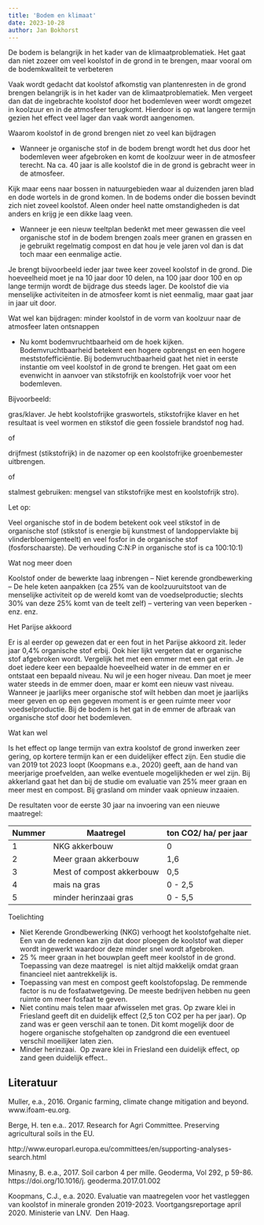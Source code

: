 ```yaml
---
title: 'Bodem en klimaat'
date: 2023-10-28
author: Jan Bokhorst
---
```


De bodem is belangrijk in het kader van de klimaatproblematiek. Het gaat dan niet zozeer om veel koolstof in de grond in te brengen, maar vooral om de bodemkwaliteit te verbeteren

Vaak wordt gedacht dat koolstof afkomstig van plantenresten in de grond brengen belangrijk is in het kader van de klimaatproblematiek. Men vergeet dan dat de ingebrachte koolstof door het bodemleven weer wordt omgezet in koolzuur en in de atmosfeer terugkomt. Hierdoor is op wat langere termijn gezien het effect veel lager dan vaak wordt aangenomen.

Waarom koolstof in de grond brengen niet zo veel kan bijdragen

- Wanneer je organische stof in de bodem brengt wordt het dus door het bodemleven weer afgebroken en komt de koolzuur weer in de atmosfeer terecht. Na ca. 40 jaar is alle koolstof die in de grond is gebracht weer in de atmosfeer.  

Kijk maar eens naar bossen in natuurgebieden waar al duizenden jaren blad en dode wortels in de grond komen. In de bodems onder die bossen bevindt zich niet zoveel koolstof. Aleen onder heel natte omstandigheden is dat anders en krijg je een dikke laag veen.

  


- Wanneer je een nieuw teeltplan bedenkt met meer gewassen die veel organische stof in de bodem brengen zoals meer granen en grassen en je gebruikt regelmatig compost en dat hou je vele jaren vol dan is dat toch maar een eenmalige actie.

Je brengt bijvoorbeeld ieder jaar twee keer zoveel koolstof in de grond. Die hoeveelheid moet je na 10 jaar door 10 delen, na 100 jaar door 100 en op lange termijn wordt de bijdrage dus steeds lager. De koolstof die via menselijke activiteiten in de atmosfeer komt is niet eenmalig, maar gaat jaar in jaar uit door.

Wat wel kan bijdragen: minder koolstof in de vorm van koolzuur naar de atmosfeer laten ontsnappen

- Nu komt bodemvruchtbaarheid om de hoek kijken. Bodemvruchtbaarheid betekent een hogere opbrengst en een hogere meststofefficiëntie. Bij bodemvruchtbaarheid gaat het niet in eerste instantie om veel koolstof in de grond te brengen. Het gaat om een evenwicht in aanvoer van stikstofrijk en koolstofrijk voer voor het bodemleven.

Bijvoorbeeld:

gras/klaver. Je hebt koolstofrijke graswortels, stikstofrijke klaver en het resultaat is veel wormen en stikstof die geen fossiele brandstof nog had.

of 

drijfmest (stikstofrijk) in de nazomer op een koolstofrijke groenbemester uitbrengen.

of

stalmest gebruiken: mengsel van stikstofrijke mest en koolstofrijk stro). 

Let op:

  


Veel organische stof in de bodem betekent ook veel stikstof in de organische stof (stikstof is energie bij kunstmest of landoppervlakte bij vlinderbloemigenteelt) en veel fosfor in de organische stof (fosforschaarste). De verhouding C:N:P in organische stof is ca 100:10:1)

  


Wat nog meer doen

  


Koolstof onder de bewerkte laag inbrengen – Niet kerende grondbewerking – De hele keten aanpakken (ca 25% van de koolzuuruitstoot van de menselijke activiteit op de wereld komt van de voedselproductie; slechts 30% van deze 25% komt van de teelt zelf) – vertering van veen beperken - enz. enz. 


  


Het Parijse akkoord

  


Er is al eerder op gewezen dat er een fout in het Parijse akkoord zit. Ieder jaar 0,4% organische stof erbij. Ook hier lijkt vergeten dat er organische stof afgebroken wordt. Vergelijk het met een emmer met een gat erin. Je doet iedere keer een bepaalde hoeveelheid water in de emmer en er ontstaat een bepaald niveau. Nu wil je een hoger niveau. Dan moet je meer water steeds in de emmer doen, maar er komt een nieuw vast niveau. Wanneer je jaarlijks meer organische stof wilt hebben dan moet je jaarlijks meer geven en op een gegeven moment is er geen ruimte meer voor voedselproductie. Bij de bodem is het gat in de emmer de afbraak van organische stof door het bodemleven.   


Wat kan wel

Is het effect op lange termijn van extra koolstof de grond inwerken zeer gering, op kortere termijn kan er een duidelijker effect zijn. Een studie die van 2019 tot 2023 loopt (Koopmans e.a., 2020) geeft, aan de hand van meerjarige proefvelden, aan welke eventuele mogelijkheden er wel zijn. Bij akkerland gaat het dan bij de studie om evaluatie van 25% meer graan en meer mest en compost. Bij grasland om minder vaak opnieuw inzaaien.


De resultaten voor de eerste 30 jaar na invoering van een nieuwe maatregel:  

  

| Nummer | Maatregel | ton CO2/ ha/ per jaar |
| --- | --- | --- |
| 1 | NKG akkerbouw | 0 |
| 2 | Meer graan akkerbouw | 1,6 |
| 3 | Mest of compost akkerbouw | 0,5 |
| 4 | mais na gras | 0 - 2,5 |
| 5 | minder herinzaai gras | 0 - 5,5 |


Toelichting

- Niet Kerende Grondbewerking (NKG) verhoogt het koolstofgehalte niet. Een van de redenen kan zijn dat door ploegen de koolstof wat dieper wordt ingewerkt waardoor deze minder snel wordt afgebroken.
- 25 % meer graan in het bouwplan geeft meer koolstof in de grond. Toepassing van deze maatregel  is niet altijd makkelijk omdat graan financieel niet aantrekkelijk is.
- Toepassing van mest en compost geeft koolstofopslag. De remmende factor is nu de fosfaatwetgeving. De meeste bedrijven hebben nu geen ruimte om meer fosfaat te geven.
- Niet continu mais telen maar afwisselen met gras. Op zware klei in Friesland geeft dit en duidelijk effect (2,5 ton CO2 per ha per jaar). Op zand was er geen verschil aan te tonen. Dit komt mogelijk door de hogere organische stofgehalten op zandgrond die een eventueel verschil moeilijker laten zien.
- Minder herinzaai.  Op zware klei in Friesland een duidelijk effect, op zand geen duidelijk effect..

  


## Literatuur

Muller, e.a., 2016. Organic farming, climate change mitigation and beyond. www.ifoam-eu.org.

Berge, H. ten e.a.. 2017. Research for Agri Committee. Preserving agricultural soils in the EU. 

http://www.europarl.europa.eu/committees/en/supporting-analyses-search.html 

Minasny, B. e.a., 2017. Soil carbon 4 per mille. Geoderma, Vol 292, p 59-86. https://doi.org/10.1016/j. geoderma.2017.01.002

Koopmans, C.J., e.a. 2020. Evaluatie van maatregelen voor het vastleggen van koolstof in minerale gronden 2019-2023. Voortgangsreportage april 2020. Ministerie van LNV.  Den Haag.


  




